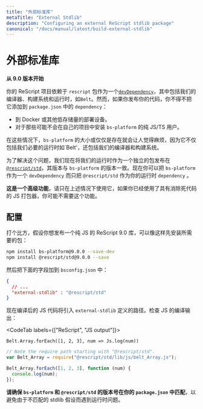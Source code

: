 ```yaml
---
title: "外部标准库"
metaTitle: "External Stdlib"
description: "Configuring an external ReScript stdlib package"
canonical: "/docs/manual/latest/build-external-stdlib"
---
```


<!--
# External Stdlib 
-->

# 外部标准库

<!-- 
**Since 9.0**
-->

**从 9.0 版本开始**

<!-- 
Your ReScript project depends on the `rescript` package as a [`devDependency`](https://docs.npmjs.com/specifying-dependencies-and-devdependencies-in-a-package-json-file), which includes our compiler, build system and runtime like `Belt`. However, you had to move it to `dependency` in `package.json` if you publish your code:
- To Docker or other low-storage deployment devices.
- For pure JS/TS consumers who probably won't install `bs-platform` in their own project.
-->

你的 ReScript 项目依赖于 `rescript` 包作为一个[`devDependency`](https://docs.npmjs.com/specifying-dependencies-and-devdependencies-in-a-package-json-file)，其中包括我们的编译器、构建系统和运行时，如`Belt`。然而，如果你发布你的代码，你不得不把它添加到 `package.json` 中的 `dependency`：
- 到 Docker 或其他低存储量的部署设备。
- 对于那些可能不会在自己的项目中安装 `bs-platform` 的纯 JS/TS 用户。

<!--
In these cases, the size or mere presence of `bs-platform` can be troublesome, since it includes not just our necessary runtime like `Belt`, but also our compiler and build system.
-->

在这些情况下，`bs-platform` 的大小或仅仅是存在就会让人觉得麻烦，因为它不仅包括我们必要的运行时如`Belt'，还包括我们的编译器和构建系统。


<!-- 
To solve that, we now publish our runtime as a standalone package at [`@rescript/std`](https://www.npmjs.com/package/@rescript/std), whose versions mirror `bs-platform`'s. Now you can keep `bs-platform` as a `devDependency` and have only `@rescript/std` as your runtime `dependency`.
-->

为了解决这个问题，我们现在将我们的运行时作为一个独立的包发布在[`@rescript/std`](https://www.npmjs.com/package/@rescript/std)，其版本与 `bs-platform` 的版本一致。现在你可以把 `bs-platform` 作为一个 `devDependency` 而只把 `@rescript/std` 作为你的运行时 `dependency` 。


<!-- 
**This is an advanced feature**. Please only use it in the aforementioned scenarios. If you already use a JS bundler with dead code elimination, you might not need this feature.
-->

**这是一个高级功能**，请只在上述情况下使用它，如果你已经使用了具有消除死代码的 JS 打包器，你可能不需要这个功能。

<!-- 
## Configuration 
-->

## 配置

<!--
Say you want to publish a JS-only ReScript 9.0 library. Install the packages like this:
-->

打个比方，假设你想发布一个纯 JS 的 ReScript 9.0 库，可以像这样先安装所需要的包：


```sh
npm install bs-platform@9.0.0 --save-dev
npm install @rescript/std@9.0.0 --save
```

<!--
Then add this to `bsconfig.json`:
-->

然后把下面的字段加到 `bsconfig.json` 中：

```json
{
  // ...
  "external-stdlib" : "@rescript/std"
}
```

<!-- 
Now the compiled JS code will import using the path defined by `external-stdlib`. Check the JS output tab:
-->

现在编译后的 JS 代码将引入 `external-stdlib` 定义的路径。检查 JS 的编译输出：

<CodeTab labels={["ReScript", "JS output"]}>

```res
Belt.Array.forEach([1, 2, 3], num => Js.log(num))
```

```js
// Note the require path starting with "@rescript/std".
var Belt_Array = require("@rescript/std/lib/js/belt_Array.js");

Belt_Array.forEach([1, 2, 3], function (num) {
  console.log(num);
});
```

</CodeTab>

<!-- 
**Make sure the version number of `bs-platform` and `@rescript/std` match in your `package.json`** to avoid running into runtime issues due to mismatching stdlib assumptions.
-->

**请确保 `bs-platform` 和 `@rescript/std` 的版本号在你的 `package.json` 中匹配**，以避免由于不匹配的 stdlib 假设而遇到运行时问题。

